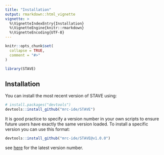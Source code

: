 ```yaml
---
title: "Installation"
output: rmarkdown::html_vignette
vignette: >
  %\VignetteIndexEntry{Installation}
  %\VignetteEngine{knitr::rmarkdown}
  %\VignetteEncoding{UTF-8}
---
```


```r
knitr::opts_chunk$set(
  collapse = TRUE,
  comment = "#>"
)
```

```r
library(STAVE)
```

## Installation

You can install the most recent version of STAVE using:

``` r
# install.packages("devtools")
devtools::install_github("mrc-ide/STAVE")
```

It is good practice to specify a version number in your own scripts to ensure future users have exactly the same version loaded. To install a specific version you can use this format:

``` r
devtools::install_github("mrc-ide/STAVE@v1.0.0")
```

see [here](https://github.com/mrc-ide/STAVE) for the latest version number.
